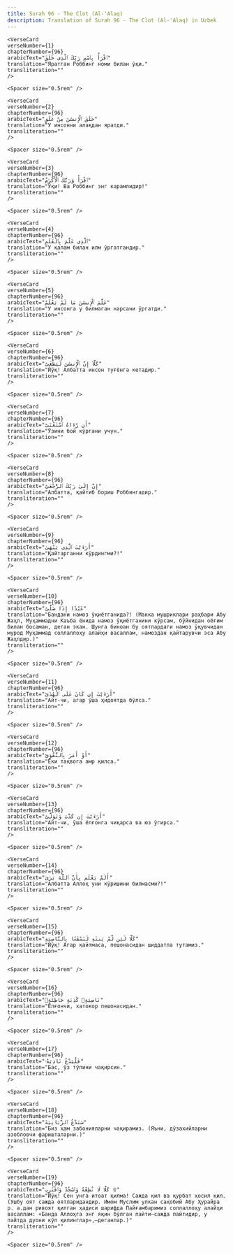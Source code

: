 ```yaml
---
title: Surah 96 - The Clot (Al-'Alaq)  
description: Translation of Surah 96 - The Clot (Al-'Alaq) in Uzbek
---
```







    <VerseCard 
    verseNumber={1}
    chapterNumber={96}
    arabicText="ٱقْرَأْ بِٱسْمِ رَبِّكَ ٱلَّذِى خَلَقَ"
    translation="Яратган Роббинг номи билан ўқи."
    transliteration=""
    />

    <Spacer size="0.5rem" />
                
    <VerseCard 
    verseNumber={2}
    chapterNumber={96}
    arabicText="خَلَقَ ٱلْإِنسَٰنَ مِنْ عَلَقٍ"
    translation="У инсонни алақдан яратди."
    transliteration=""
    />

    <Spacer size="0.5rem" />
                
    <VerseCard 
    verseNumber={3}
    chapterNumber={96}
    arabicText="ٱقْرَأْ وَرَبُّكَ ٱلْأَكْرَمُ"
    translation="Ўқи! Ва Роббинг энг карамлидир!"
    transliteration=""
    />

    <Spacer size="0.5rem" />
                
    <VerseCard 
    verseNumber={4}
    chapterNumber={96}
    arabicText="ٱلَّذِى عَلَّمَ بِٱلْقَلَمِ"
    translation="У қалам билан илм ўргатгандир."
    transliteration=""
    />

    <Spacer size="0.5rem" />
                
    <VerseCard 
    verseNumber={5}
    chapterNumber={96}
    arabicText="عَلَّمَ ٱلْإِنسَٰنَ مَا لَمْ يَعْلَمْ"
    translation="У инсонга у билмаган нарсани ўргатди."
    transliteration=""
    />

    <Spacer size="0.5rem" />
                
    <VerseCard 
    verseNumber={6}
    chapterNumber={96}
    arabicText="كَلَّآ إِنَّ ٱلْإِنسَٰنَ لَيَطْغَىٰٓ"
    translation="Йўқ! Албатта инсон туғёнга кетадир."
    transliteration=""
    />

    <Spacer size="0.5rem" />
                
    <VerseCard 
    verseNumber={7}
    chapterNumber={96}
    arabicText="أَن رَّءَاهُ ٱسْتَغْنَىٰٓ"
    translation="Ўзини бой кўргани учун."
    transliteration=""
    />

    <Spacer size="0.5rem" />
                
    <VerseCard 
    verseNumber={8}
    chapterNumber={96}
    arabicText="إِنَّ إِلَىٰ رَبِّكَ ٱلرُّجْعَىٰٓ"
    translation="Албатта, қайтиб бориш Роббингадир."
    transliteration=""
    />

    <Spacer size="0.5rem" />
                
    <VerseCard 
    verseNumber={9}
    chapterNumber={96}
    arabicText="أَرَءَيْتَ ٱلَّذِى يَنْهَىٰ"
    translation="Қайтарганни кўрдингми?!"
    transliteration=""
    />

    <Spacer size="0.5rem" />
                
    <VerseCard 
    verseNumber={10}
    chapterNumber={96}
    arabicText="عَبْدًا إِذَا صَلَّىٰٓ"
    translation="Бандани намоз ўқиётганида?! (Макка мушриклари раҳбари Абу Жаҳл, Муҳаммадни Каъба ёнида намоз ўқиётганини кўрсам, бўйнидан оёғим билан босаман, деган экан. Шунга биноан бу оятлардаги намоз ўқувчидан мурод Муҳаммад соллаллоҳу алайҳи васаллам, намоздан қайтарувчи эса Абу Жаҳлдир.)"
    transliteration=""
    />

    <Spacer size="0.5rem" />
                
    <VerseCard 
    verseNumber={11}
    chapterNumber={96}
    arabicText="أَرَءَيْتَ إِن كَانَ عَلَى ٱلْهُدَىٰٓ"
    translation="Айт-чи, агар ўша ҳидоятда бўлса."
    transliteration=""
    />

    <Spacer size="0.5rem" />
                
    <VerseCard 
    verseNumber={12}
    chapterNumber={96}
    arabicText="أَوْ أَمَرَ بِٱلتَّقْوَىٰٓ"
    translation="Ёки тақвога амр қилса."
    transliteration=""
    />

    <Spacer size="0.5rem" />
                
    <VerseCard 
    verseNumber={13}
    chapterNumber={96}
    arabicText="أَرَءَيْتَ إِن كَذَّبَ وَتَوَلَّىٰٓ"
    translation="Айт-чи, ўша ёлғонга чиқарса ва юз ўгирса."
    transliteration=""
    />

    <Spacer size="0.5rem" />
                
    <VerseCard 
    verseNumber={14}
    chapterNumber={96}
    arabicText="أَلَمْ يَعْلَم بِأَنَّ ٱللَّهَ يَرَىٰ"
    translation="Албатта Аллоҳ уни кўришини билмасми?!"
    transliteration=""
    />

    <Spacer size="0.5rem" />
                
    <VerseCard 
    verseNumber={15}
    chapterNumber={96}
    arabicText="كَلَّا لَئِن لَّمْ يَنتَهِ لَنَسْفَعًۢا بِٱلنَّاصِيَةِ"
    translation="Йўқ! Агар қайтмаса, пешонасидан шиддатла тутамиз."
    transliteration=""
    />

    <Spacer size="0.5rem" />
                
    <VerseCard 
    verseNumber={16}
    chapterNumber={96}
    arabicText="نَاصِيَةٍۢ كَٰذِبَةٍ خَاطِئَةٍۢ"
    translation="Ёлғончи, хатокор пешонасидан."
    transliteration=""
    />

    <Spacer size="0.5rem" />
                
    <VerseCard 
    verseNumber={17}
    chapterNumber={96}
    arabicText="فَلْيَدْعُ نَادِيَهُۥ"
    translation="Бас, ўз тўпини чақирсин."
    transliteration=""
    />

    <Spacer size="0.5rem" />
                
    <VerseCard 
    verseNumber={18}
    chapterNumber={96}
    arabicText="سَنَدْعُ ٱلزَّبَانِيَةَ"
    translation="Биз ҳам забонияларни чақирамиз. (Яъни, дўзахийларни азобловчи фаришталарни.)"
    transliteration=""
    />

    <Spacer size="0.5rem" />
                
    <VerseCard 
    verseNumber={19}
    chapterNumber={96}
    arabicText="كَلَّا لَا تُطِعْهُ وَٱسْجُدْ وَٱقْتَرِب ۩"
    translation="Йўқ! Сен унга итоат қилма! Сажда қил ва қурбат ҳосил қил. (Ушбу оят сажда оятларидандир. Имом Муслим улкан саҳобий Абу Ҳурайра р. а.дан ривоят қилган ҳадиси шарифда Пайғамбаримиз соллаллоҳу алайҳи васаллам: «Банда Аллоҳга энг яқин бўлган пайти–сажда пайтидир, у пайтда дуони кўп қилинглар»,–деганлар.)"
    transliteration=""
    />

    <Spacer size="0.5rem" />
                